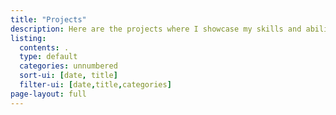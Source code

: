 ```yaml
---
title: "Projects"
description: Here are the projects where I showcase my skills and abilities in the various softwares and platforms I'm proficient in.
listing:
  contents: .
  type: default
  categories: unnumbered
  sort-ui: [date, title]
  filter-ui: [date,title,categories]
page-layout: full
---
```


